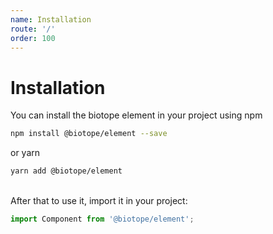 ```yaml
---
name: Installation
route: '/'
order: 100
---
```


# Installation
You can install the biotope element in your project using npm
```bash
npm install @biotope/element --save
```
or yarn
```bash
yarn add @biotope/element
```
<br/>
After that to use it, import it in your project:

```js
import Component from '@biotope/element';
```

